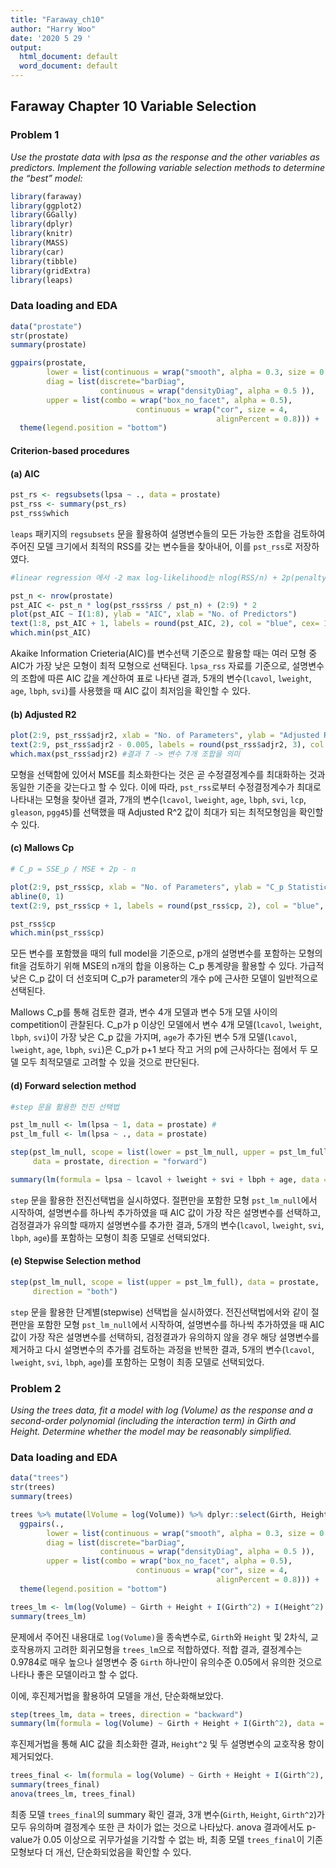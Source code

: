 ```yaml
---
title: "Faraway_ch10"
author: "Harry Woo"
date: '2020 5 29 '
output:
  html_document: default
  word_document: default
---
```



## Faraway Chapter 10 Variable Selection
### Problem 1

_Use the prostate data with lpsa as the response and the other variables as predictors. Implement the following variable selection methods to determine the "best" model:_


```r

library(faraway)
library(ggplot2)
library(GGally)
library(dplyr)
library(knitr)
library(MASS)
library(car)
library(tibble)
library(gridExtra)
library(leaps)

```

### Data loading and EDA
```r

data("prostate")
str(prostate)
summary(prostate)

ggpairs(prostate, 
        lower = list(continuous = wrap("smooth", alpha = 0.3, size = 0.1)),
        diag = list(discrete="barDiag", 
                    continuous = wrap("densityDiag", alpha = 0.5 )),
        upper = list(combo = wrap("box_no_facet", alpha = 0.5),
                            continuous = wrap("cor", size = 4,
                                              alignPercent = 0.8))) +
  theme(legend.position = "bottom")

```


#### Criterion-based procedures

#### (a) AIC

```r

pst_rs <- regsubsets(lpsa ~ ., data = prostate)
pst_rss <- summary(pst_rs)
pst_rss$which

```

`leaps` 패키지의 `regsubsets` 문을 활용하여 설명변수들의 모든 가능한 조합을 검토하여 주어진 모델 크기에서 최적의 RSS를 갖는 변수들을 찾아내어, 이를 `pst_rss`로 저장하였다.


```r

#linear regression 에서 -2 max log-likelihood는 nlog(RSS/n) + 2p(penalty term)

pst_n <- nrow(prostate)
pst_AIC <- pst_n * log(pst_rss$rss / pst_n) + (2:9) * 2
plot(pst_AIC ~ I(1:8), ylab = "AIC", xlab = "No. of Predictors")
text(1:8, pst_AIC + 1, labels = round(pst_AIC, 2), col = "blue", cex= 1)
which.min(pst_AIC)


```

Akaike Information Crieteria(AIC)를 변수선택 기준으로 활용할 때는 여러 모형 중 AIC가 가장 낮은 모형이 최적 모형으로 선택된다. `lpsa_rss` 자료를 기준으로, 설명변수의 조합에 따른 AIC 값을 계산하여 표로 나타낸 결과, 5개의 변수(`lcavol`, `lweight`, `age`, `lbph`, `svi`)를 사용했을 때 AIC 값이 최저임을 확인할 수 있다.



#### (b) Adjusted R2

```r

plot(2:9, pst_rss$adjr2, xlab = "No. of Parameters", ylab = "Adjusted R^2")
text(2:9, pst_rss$adjr2 - 0.005, labels = round(pst_rss$adjr2, 3), col = "blue", cex= 1)
which.max(pst_rss$adjr2) #결과 7 -> 변수 7개 조합을 의미

```

모형을 선택함에 있어서 MSE를 최소화한다는 것은 곧 수정결정계수를 최대화하는 것과 동일한 기준을 갖는다고 할 수 있다. 이에 따라, `pst_rss`로부터 수정결정계수가 최대로 나타내는 모형을 찾아낸 결과, 7개의 변수(`lcavol`, `lweight`, `age`, `lbph`, `svi`, `lcp`, `gleason`, `pgg45`)를 선택했을 때 Adjusted R^2 값이 최대가 되는 최적모형임을 확인할 수 있다.


#### (c) Mallows Cp

```r

# C_p = SSE_p / MSE + 2p - n

plot(2:9, pst_rss$cp, xlab = "No. of Parameters", ylab = "C_p Statistics")
abline(0, 1)
text(2:9, pst_rss$cp + 1, labels = round(pst_rss$cp, 2), col = "blue", cex= 1)

pst_rss$cp
which.min(pst_rss$cp)

```

모든 변수를 포함했을 때의 full model을 기준으로, p개의 설명변수를 포함하는 모형의 fit을 검토하기 위해 MSE의 n개의 합을 이용하는 C_p 통계량을 활용할 수 있다. 가급적 낮은 C_p 값이 더 선호되며 C_p가 parameter의 개수 p에 근사한 모델이 일반적으로 선택된다. 

Mallows C_p를 통해 검토한 결과, 변수 4개 모델과 변수 5개 모델 사이의 competition이 관찰된다. C_p가 p 이상인 모델에서 변수 4개 모델(`lcavol`, `lweight`, `lbph`, `svi`)이 가장 낮은 C_p 값을 가지며, `age`가 추가된 변수 5개 모델(`lcavol`, `lweight`, `age`, `lbph`, `svi`)은 C_p가 p+1 보다 작고 거의 p에 근사하다는 점에서 두 모델 모두 최적모델로 고려할 수 있을 것으로 판단된다. 


#### (d) Forward selection method

```r

#step 문을 활용한 전진 선택법

pst_lm_null <- lm(lpsa ~ 1, data = prostate) #
pst_lm_full <- lm(lpsa ~ ., data = prostate)

step(pst_lm_null, scope = list(lower = pst_lm_null, upper = pst_lm_full),
     data = prostate, direction = "forward")

summary(lm(formula = lpsa ~ lcavol + lweight + svi + lbph + age, data = prostate))

```

`step` 문을 활용한 전진선택법을 실시하였다. 절편만을 포함한 모형 `pst_lm_null`에서 시작하여, 설명변수를 하나씩 추가하였을 때 AIC 값이 가장 작은 설명변수를 선택하고, 검정결과가 유의할 때까지 설명변수를 추가한 결과,  5개의 변수(`lcavol`, `lweight`, `svi`, `lbph`, `age`)를 포함하는 모형이 최종 모델로 선택되었다.

#### (e) Stepwise Selection method

```r

step(pst_lm_null, scope = list(upper = pst_lm_full), data = prostate,
     direction = "both")

```

`step` 문을 활용한 단계별(stepwise) 선택법을 실시하였다. 전진선택법에서와 같이 절편만을 포함한 모형 `pst_lm_null`에서 시작하여, 설명변수를 하나씩 추가하였을 때 AIC 값이 가장 작은 설명변수를 선택하되, 검정결과가 유의하지 않을 경우 해당 설명변수를 제거하고 다시 설명변수의 추가를 검토하는 과정을 반복한 결과, 5개의 변수(`lcavol`, `lweight`, `svi`, `lbph`, `age`)를 포함하는 모형이 최종 모델로 선택되었다.

### Problem 2

_Using the trees data, fit a model with log (Volume) as the response and a second-order polynomial (including the interaction term) in Girth and Height. Determine whether the model may be reasonably simplified._

### Data loading and EDA
```r

data("trees")
str(trees)
summary(trees)

trees %>% mutate(lVolume = log(Volume)) %>% dplyr::select(Girth, Height, lVolume) %>% 
  ggpairs(., 
        lower = list(continuous = wrap("smooth", alpha = 0.3, size = 0.1)),
        diag = list(discrete="barDiag", 
                    continuous = wrap("densityDiag", alpha = 0.5 )),
        upper = list(combo = wrap("box_no_facet", alpha = 0.5),
                            continuous = wrap("cor", size = 4,
                                              alignPercent = 0.8))) +
  theme(legend.position = "bottom")

```

```r

trees_lm <- lm(log(Volume) ~ Girth + Height + I(Girth^2) + I(Height^2) + Girth:Height, data=trees)
summary(trees_lm)

```

문제에서 주어진 내용대로 `log(Volume)`을 종속변수로, `Girth`와 `Height` 및 2차식, 교호작용까지 고려한 회귀모형을 `trees_lm`으로 적합하였다. 적합 결과, 결정계수는 0.9784로 매우 높으나 설명변수 중 `Girth` 하나만이 유의수준 0.05에서 유의한 것으로 나타나 좋은 모델이라고 할 수 없다.

이에, 후진제거법을 활용하여 모델을 개선, 단순화해보았다.


```r

step(trees_lm, data = trees, direction = "backward")
summary(lm(formula = log(Volume) ~ Girth + Height + I(Girth^2), data = trees))

```

후진제거법을 통해 AIC 값을 최소화한 결과, `Height^2` 및 두 설명변수의 교호작용 항이 제거되었다. 

```r

trees_final <- lm(formula = log(Volume) ~ Girth + Height + I(Girth^2), data = trees)
summary(trees_final)
anova(trees_lm, trees_final)

```

최종 모델 `trees_final`의 summary 확인 결과, 3개 변수(`Girth`, `Height`, `Girth^2`)가 모두 유의하며 결정계수 또한 큰 차이가 없는 것으로 나타났다. anova 결과에서도 p-value가 0.05 이상으로 귀무가설을 기각할 수 없는 바, 최종 모델 `trees_final`이 기존 모형보다 더 개선, 단순화되었음을 확인할 수 있다.
